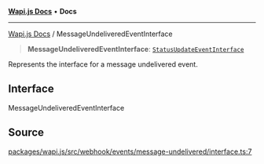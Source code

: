 [**Wapi.js Docs**](../README.mdx) • **Docs**

***

[Wapi.js Docs](../globals.mdx) / MessageUndeliveredEventInterface

> **MessageUndeliveredEventInterface**: [`StatusUpdateEventInterface`](../interfaces/StatusUpdateEventInterface.mdx)

Represents the interface for a message undelivered event.

## Interface

MessageUndeliveredEventInterface

## Source

[packages/wapi.js/src/webhook/events/message-undelivered/interface.ts:7](https://github.com/sarthakjdev/wapi.js/packages/wapi.js/src/webhook/events/message-undelivered/interface.ts?at=55950734d72fca04a6c87f7236ee551d251cec7e#line=7)
